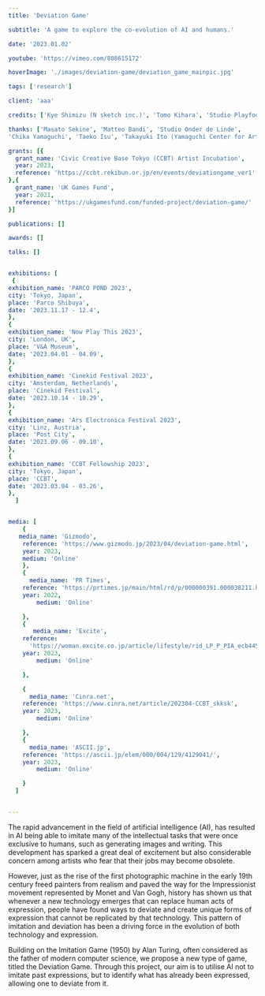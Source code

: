 ```yaml
---
title: 'Deviation Game'

subtitle: 'A game to explore the co-evolution of AI and humans.'

date: '2023.01.02'

youtube: 'https://vimeo.com/808615172'

hoverImage: './images/deviation-game/deviation_game_mainpic.jpg'

tags: ['research']

client: 'aaa'

credits: ['Kye Shimizu (N sketch inc.)', 'Tomo Kihara', 'Studio Playfool', 'Daiki Hashimoto (N sketch inc.)', 'Hidemaro Fujinami (N sketch inc.)']

thanks: ['Masato Sekine', 'Matteo Bandi', 'Studio Onder de Linde', 
'Chika Yamaguchi', 'Taeko Isu', 'Takayuki Ito (Yamaguchi Center for Arts and Media)', 'Asami Hosokawa (Sapporo International Art Festival)', 'Civic Creative Base Tokyo (CCBT)', 'Creative Industries Fund NL']

grants: [{
  grant_name: 'Civic Creative Base Tokyo (CCBT) Artist Incubation',
  year: 2023,
  reference: 'https://ccbt.rekibun.or.jp/en/events/deviationgame_ver1'
},{
  grant_name: 'UK Games Fund',
  year: 2021,
  reference: 'https://ukgamesfund.com/funded-project/deviation-game/'
}]

publications: []

awards: []

talks: []


exhibitions: [
 {
exhibition_name: 'PARCO POND 2023',
city: 'Tokyo, Japan',
place: 'Parco Shibuya',
date: '2023.11.17 - 12.4',
},
{
exhibition_name: 'Now Play This 2023',
city: 'London, UK',
place: 'V&A Museum',
date: '2023.04.01 - 04.09',
},
{
exhibition_name: 'Cinekid Festival 2023',
city: 'Amsterdam, Netherlands',
place: 'Cinekid Festival',
date: '2023.10.14 - 10.29',
},
{
exhibition_name: 'Ars Electronica Festival 2023',
city: 'Linz, Austria',
place: 'Post City',
date: '2023.09.06 - 09.10',
},
{
exhibition_name: 'CCBT Fellowship 2023',
city: 'Tokyo, Japan',
place: 'CCBT',
date: '2023.03.04 - 03.26',
},
  ]


media: [
    {
   media_name: 'Gizmodo',
    reference: 'https://www.gizmodo.jp/2023/04/deviation-game.html',
    year: 2023,
    medium: 'Online'
    },
    {
      media_name: 'PR Times',
    reference: 'https://prtimes.jp/main/html/rd/p/000000391.000038211.html',
    year: 2022,
        medium: 'Online'

    },
    {
       media_name: 'Excite',
    reference:
      'https://woman.excite.co.jp/article/lifestyle/rid_LP_P_PIA_ecb445cc_73f4_48c4_9e02_ef9431ad4144/pid_2.html',
    year: 2023,
        medium: 'Online'

    },

    {
      media_name: 'Cinra.net',
    reference: 'https://www.cinra.net/article/202304-CCBT_skksk',
    year: 2023,
        medium: 'Online'

    },
    {
      media_name: 'ASCII.jp',
    reference: 'https://ascii.jp/elem/000/004/129/4129041/',
    year: 2023,
        medium: 'Online'

    }
  ]


---
```



<TextSection>
<p>

The rapid advancement in the field of artificial intelligence (AI), has resulted in AI being able to imitate many of the intellectual tasks that were once exclusive to humans, such as generating images and writing. This development has sparked a great deal of excitement but also considerable concern among artists who fear that their jobs may become obsolete.

</p>
</TextSection>
<Spacer size={16} />
<TextSection>
<p>
However, just as the rise of the first photographic machine in the early 19th century freed painters from realism and paved the way for the Impressionist movement represented by Monet and Van Gogh, history has shown us that whenever a new technology emerges that can replace human acts of expression, people have found ways to deviate and create unique forms of expression that cannot be replicated by that technology. This pattern of imitation and deviation has been a driving force in the evolution of both technology and expression.

</p>
</TextSection>
<Spacer size={16} />
<TextSection>
<p>
Building on the Imitation Game (1950) by Alan Turing, often considered as the father of modern computer science, we propose a new type of game, titled the Deviation Game. Through this project, our aim is to utilise AI not to imitate past expressions, but to identify what has already been expressed, allowing one to deviate from it.
</p>
</TextSection>
<Spacer size={32} />
<Picture src={img1} formats={['avif', 'webp']} alt='A person watching a screen of the works' />
